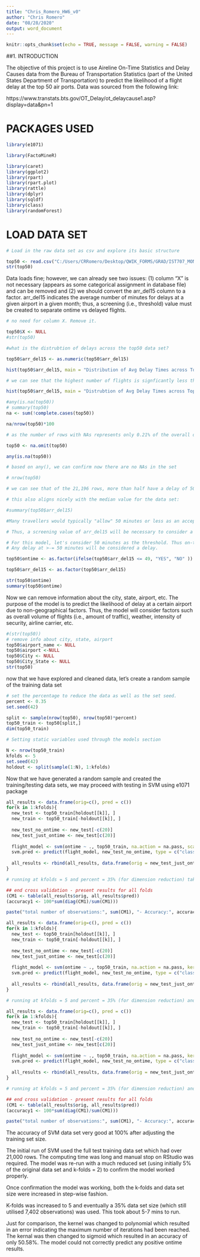 ```yaml
---
title: "Chris_Romero_HW6_v0"
author: "Chris Romero"
date: "08/28/2020"
output: word_document
---
```


```r
knitr::opts_chunk$set(echo = TRUE, message = FALSE, warning = FALSE)
```
##1. INTRODUCTION

The objective of this project is to use Aireline On-Time Statistics and Delay Causes data from the Bureau of Transportation Statistics (part of the United States Department of Transportation) to predict the likelihood of a flight delay at the top 50 air ports. Data was sourced from the following link:

https://www.transtats.bts.gov/OT_Delay/ot_delaycause1.asp?display=data&pn=1


# PACKAGES USED 

``` r

library(e1071)

library(FactoMineR)

library(caret)
library(ggplot2)
library(rpart)
library(rpart.plot)
library(rattle)
library(dplyr)
library(sqldf)
library(class)
library(randomForest)
```

# LOAD DATA SET

``` r
# Load in the raw data set as csv and explore its basic structure

top50 <- read.csv("C:/Users/CRRomero/Desktop/QWIK_FORMS/GRAD/IST707_MON/PROJECT/Top_50_Airports.csv", header = TRUE, stringsAsFactors = TRUE)
str(top50)

```

Data loads fine; however, we can already see two issues: (1) column "X" is not necessary (appears as some categorical assignment in database file) and can be removed and (2) we should convert the arr_del15 column to a factor. arr_del15 indicates the average number of minutes for delays at a given airport in a given month; thus, a screening (i.e., threshold) value must be created to separate ontime vs delayed flights.

``` r

# no need for column X. Remove it. 

top50$X <- NULL
#str(top50)
```

``` r
#what is the distrubtion of delays across the top50 data set?

top50$arr_del15 <- as.numeric(top50$arr_del15)

hist(top50$arr_del15, main = "Distribution of Avg Delay Times across Top 50 Airports", xlab = "Avg Minutes of Delay", ylab = "Flight Count", ylim = c(0,20000))
```

```r

# we can see that the highest number of flights is signficantly less than 1,000 mins with a few outliers. So let's further reduce the scale to see if a better threshold value for Avg Delay Times is apparent. 

hist(top50$arr_del15, main = "Distrubtion of Avg Delay Times across Top 50 Airports", xlab = "Avg Minutes of Delay", ylab = "Flight Count", breaks = 100, xlim = c(0,180), ylim = c(0,12500))
```

``` r

#any(is.na(top50))
# summary(top50)
na <- sum(!complete.cases(top50))

```

``` r
na/nrow(top50)*100
```
``` r

# as the number of rows with NAs represents only 0.21% of the overall data set, let's remove those so they do not create issues later

top50 <- na.omit(top50)

any(is.na(top50))

# based on any(), we can confirm now there are no NAs in the set
```

``` r

# nrow(top50)

# we can see that of the 21,196 rows, more than half have a delay of 50 minutes or less. Furthermore, from a practical standpoint and for the purpose of this model, we can consider that 50 minutes after a scheduled arrival is a suitable threshold to consider a flight. 

# this also aligns nicely with the median value for the data set:

#summary(top50$arr_del15)

#Many travellers would typically "allow" 50 minutes or less as an acceptable delay understanding the many factors that can impact air travel such as weather, security lines, other air traffic, etc. 

# Thus, a screening value of arr_del15 will be necessary to consider a flight as arrived on time or delayed. Thus, let us make arr_del15 as a factor and then we would define the threshold value (as 50 mins)

# For this model, let's consider 50 minutes as the threshold. Thus on-time will be considered as <= 49 minutes. 
# Any delay at >-= 50 minutes will be considered a delay. 

top50$ontime <- as.factor(ifelse(top50$arr_del15 <= 49, "YES", "NO" ))

top50$arr_del15 <- as.factor(top50$arr_del15)

str(top50$ontime)
summary(top50$ontime)
```

Now we can remove information about the city, state, airport, etc. The purpose of the model is to predict the likelihood of delay at a certain airport due to non-geographical factors. Thus, the model will consider factors such as overall volume of flights (i.e., amount of traffic), weather, intensity of security, airline carrier, etc.  



``` r

#(str(top50))
# remove info about city, state, airport
top50$airport_name <- NULL
top50$airport <-NULL
top50$City <- NULL
top50$City_State <- NULL
str(top50)
```

now that we have explored and cleaned data, let's create a random sample of the training data set

``` r

# set the percentage to reduce the data as well as the set seed. 
percent <- 0.35
set.seed(42)

split <- sample(nrow(top50), nrow(top50)*percent)
top50_train <- top50[split,]
dim(top50_train)
```

``` r
# Setting static variables used through the models section

N <- nrow(top50_train)
kfolds <- 5
set.seed(42)
holdout <- split(sample(1:N), 1:kfolds)
```

Now that we have generated a random sample and created the training/testing data sets, we may proceed with testing in SVM using e1071 package

``` r

all_results <- data.frame(orig=c(), pred = c())
for(k in 1:kfolds){
  new_test <- top50_train[holdout[[k]], ]
  new_train <- top50_train[-holdout[[k]], ]
  
  new_test_no_ontime <- new_test[-c(20)]
  new_test_just_ontime <- new_test[c(20)]
  
  flight_model <- svm(ontime ~ ., top50_train, na.action = na.pass, scale = FALSE)
  svm.pred <- predict(flight_model, new_test_no_ontime, type = c("class"))
  
  all_results <- rbind(all_results, data.frame(orig = new_test_just_ontime$ontime, pred = svm.pred))
}

# running at kfolds = 5 and percent = 35% (for dimension reduction) takes about 5 mins run time
```

``` r

## end cross validation - present results for all folds
(CM1 <- table(all_results$orig, all_results$pred))
(accuracy1 <- 100*sum(diag(CM1)/sum(CM1)))

paste("total number of observations:", sum(CM1), "- Accuracy:", accuracy1, sep = " ")

```

``` r

all_results <- data.frame(orig=c(), pred = c())
for(k in 1:kfolds){
  new_test <- top50_train[holdout[[k]], ]
  new_train <- top50_train[-holdout[[k]], ]
  
  new_test_no_ontime <- new_test[-c(20)]
  new_test_just_ontime <- new_test[c(20)]
  
  flight_model <- svm(ontime ~ ., top50_train, na.action = na.pass, kernel = "polynomial", scale = FALSE)
  svm.pred <- predict(flight_model, new_test_no_ontime, type = c("class"))
  
  all_results <- rbind(all_results, data.frame(orig = new_test_just_ontime$ontime, pred = svm.pred))
}

# running at kfolds = 5 and percent = 35% (for dimension reduction) and kernel = "polynomial" results in WARNING: reaching max number of iterations
```

``` r

all_results <- data.frame(orig=c(), pred = c())
for(k in 1:kfolds){
  new_test <- top50_train[holdout[[k]], ]
  new_train <- top50_train[-holdout[[k]], ]
  
  new_test_no_ontime <- new_test[-c(20)]
  new_test_just_ontime <- new_test[c(20)]
  
  flight_model <- svm(ontime ~ ., top50_train, na.action = na.pass, kernel = "sigmoid", scale = FALSE)
  svm.pred <- predict(flight_model, new_test_no_ontime, type = c("class"))
  
  all_results <- rbind(all_results, data.frame(orig = new_test_just_ontime$ontime, pred = svm.pred))
}

# running at kfolds = 5 and percent = 35% (for dimension reduction) and kernel = "sigmoid" results in WARNING: reaching max number of iterations
```

``` r

## end cross validation - present results for all folds
(CM1 <- table(all_results$orig, all_results$pred))
(accuracy1 <- 100*sum(diag(CM1)/sum(CM1)))

paste("total number of observations:", sum(CM1), "- Accuracy:", accuracy1, sep = " ")

```

The accuracy of SVM data set very good at 100% after adjusting the training set size. 

The initial run of SVM used the full test training data set which had over 21,000 rows. The computing time was long and manual stop on RStudio was required. The model was re-run with a much reduced set (using initially 5% of the original data set and k-folds = 2) to confirm the model worked properly.

Once confirmation the model was working, both the k-folds and data set size were increased in step-wise fashion.

K-folds was increased to 5 and eventually a 35% data set size (which still utilised 7,402 observations) was used. This took about 5-7 mins to run. 

Just for comparison, the kernel was changed to polynomial which resulted in an error indicating the maximum number of iterations had been reached. The kernal was then changed to sigmoid which resulted in an accuracy of only 50.58%. The model could not correctly predict any positive ontime results.  











































